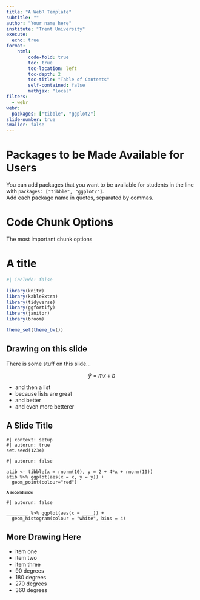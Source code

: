 ```yaml
---
title: "A WebR Template"
subtitle: ""
author: "Your name here"
institute: "Trent University"
execute: 
  echo: true
format:
    html:
        code-fold: true
        toc: true
        toc-location: left
        toc-depth: 2
        toc-title: "Table of Contents"
        self-contained: false
        mathjax: "local"
filters:
  - webr
webr:
  packages: ["tibble", "ggplot2"]
slide-number: true
smaller: false
---
```


# Packages to be Made Available for Users
You can add packages that you want to be available for students in the line with `packages: ["tibble", "ggplot2"]`.  
Add each package name in quotes, separated by commas.

# Code Chunk Options

The most important chunk options

# A title

```r
#| include: false

library(knitr)
library(kableExtra)
library(tidyverse)
library(ggfortify)
library(janitor)
library(broom)

theme_set(theme_bw())
```



## Drawing on this slide

There is some stuff on this slide... 

$$
\hat{y} = mx + b
$$

- and then a list
- because lists are great
- and better
- and even more betterer

## A Slide Title

```webr-r
#| context: setup
#| autorun: true
set.seed(1234)
```

```webr-r
#| autorun: false

atib <- tibble(x = rnorm(10), y = 2 + 4*x + rnorm(10))
atib %>% ggplot(aes(x = x, y = y)) + 
  geom_point(colour="red")
```

## A second slide {style="font-size:70%;"}


```webr-r
#| autorun: false

________ %>% ggplot(aes(x = ____)) + 
  geom_histogram(colour = "white", bins = 4)
```

## More Drawing Here

- item one
- item two
- item three
- 90 degrees
- 180 degrees
- 270 degrees
- 360 degrees
